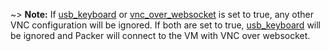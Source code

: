 <!-- Code generated from the comments of the RunConfig struct in builder/vmware/common/run_config.go; DO NOT EDIT MANUALLY -->

~> **Note:** If [usb_keyboard](#usb_keyboard) or [vnc_over_websocket](#vnc_over_websocket) is set to true,
any other VNC configuration will be ignored. If both are set to true, [usb_keyboard](#usb_keyboard) will be ignored
and Packer will connect to the VM with VNC over websocket.
